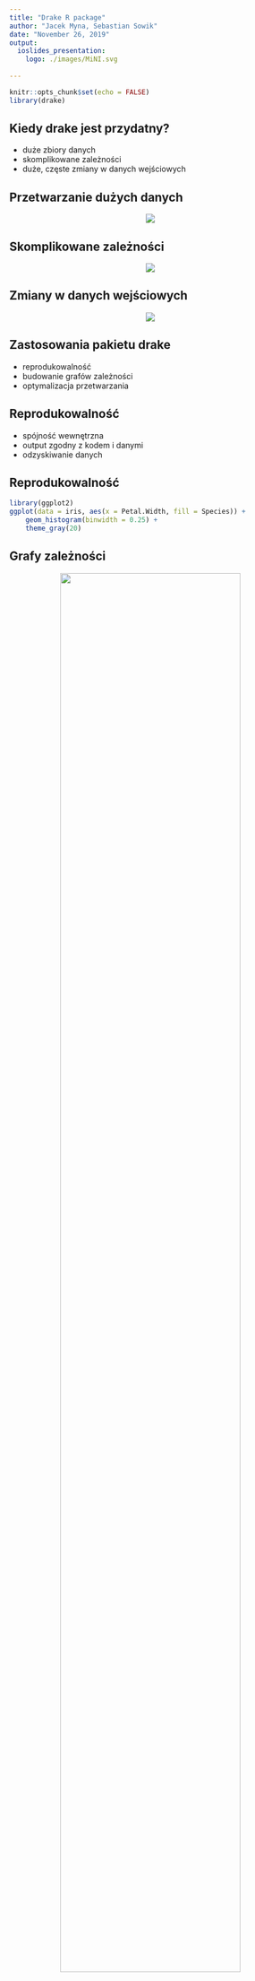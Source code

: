 ```yaml
---
title: "Drake R package"
author: "Jacek Myna, Sebastian Sowik"
date: "November 26, 2019"
output: 
  ioslides_presentation:
    logo: ./images/MiNI.svg
  
---
```


```r
knitr::opts_chunk$set(echo = FALSE)
library(drake)
```

## Kiedy drake jest przydatny?

- duże zbiory danych
- skomplikowane zależności
- duże, częste zmiany w danych wejściowych

## Przetwarzanie dużych danych

<center>
![](./images/LargeDatasets.svg)
</center>

## Skomplikowane zależności

<center>
![](./images/ComplDataFlow.svg)
</center>

## Zmiany w danych wejściowych

<center>
![](./images/tweet.png)
</center>

## Zastosowania pakietu drake

- reprodukowalność
- budowanie grafów zależności
- optymalizacja przetwarzania

## Reprodukowalność

- spójność wewnętrzna
- output zgodny z kodem i danymi
- odzyskiwanie danych

## Reprodukowalność

```r
library(ggplot2)
ggplot(data = iris, aes(x = Petal.Width, fill = Species)) +
    geom_histogram(binwidth = 0.25) +
    theme_gray(20)
```


## Grafy zależności

<center>
![](./images/dependency-graph.png){
width=80% }
</center>

## Optymalizacja przetwarzania

- przetwarzanie tylko potrzebnych części
- przetwarzanie równoległe

## Przykład potoku przetwarzania

```r
# From https://github.com/wlandau/drake-examples/
random_rows <- function(data, n) {
  data[sample.int(n = nrow(data), size = n, replace = TRUE), ]
}

simulate <- function(n) {
  data <- random_rows(data = mtcars, n = n)
  data.frame(x = data$wt, y = data$mpg)
}

reg1 <- function(d) {
  lm(y ~ + x, data = d)
}

reg2 <- function(d) {
  d$x2 <- d$x ^ 2
  lm(y ~ x2, data = d)
}
```

## Przetwarzanie z użyciem pakietu drake

```r
# From https://github.com/wlandau/drake-examples/
plan <- drake_plan(
  small = simulate(48), large = simulate(64),
  regression1 = target(
    reg1(data), transform = map(data = c(small, large), .tag_out = reg)
  ),
  regression2 = target(
    reg2(data), transform = map(data, .tag_out = reg)
  ),
  summ = target(
    suppressWarnings(summary(reg$residuals)),
    transform = map(reg)
  ),
  coef = target(
    suppressWarnings(summary(reg))$coefficients,
    transform = map(reg)
  )
)
```
## Wizualizacja planu

```r
# From https://github.com/wlandau/drake-examples/
config <- drake_config(plan)
drake_ggraph(config)
```
## Zbudowanie projektu

```r
# From https://github.com/wlandau/drake-examples/
config <- drake_config(plan)
make(plan)
drake_ggraph(config)
```
## Podsumowanie

- Pozwala na zaoszczędzenie dużej ilości czasu
- Wymaga zmiany przyzwyczajeń programisty
- Sprzyja powtarzalności wyników
- Łatwe rozszerzenie na przetwarzanie rozproszone (np. slurm)
- Kompatybilny z dockerem